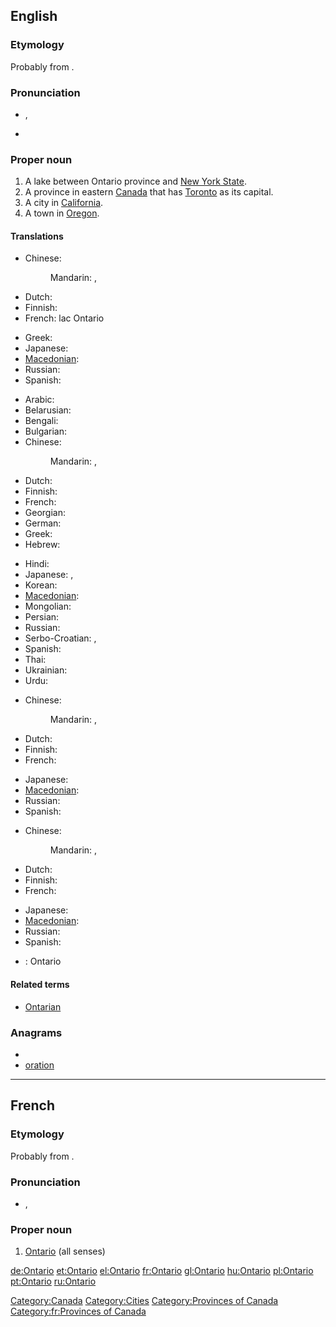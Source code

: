 ==English==
{{wikipedia}}

===Etymology===
Probably from {{etyl|wya}} {{term||ontari:io|great lake}}.

===Pronunciation===
* {{a|UK}} {{IPA|/ˌɒnˈtɑːɹ.i.əʊ/}}, {{SAMPA|/"Qn%tA:(r).i.@U/}}
* {{audio|en-ca-Ontario.ogg|Audio (CA)}}

===Proper noun===
{{en-proper noun}}

# A lake between Ontario province and [[New York State]].
# A province in eastern [[Canada]] that has [[Toronto]] as its capital.
# A city in [[California]].
# A town in [[Oregon]].

====Translations====
{{trans-top|Lake between Ontario province and New York State}}
* Chinese:
*: Mandarin: {{t|zh|安大略|tr=Āndàlüè|sc=Hani}},  {{t|zh|安大略湖|tr=Āndàlüè-hú|sc=Hani}}
* Dutch: {{t-|nl|Ontariomeer}}
* Finnish: {{t|fi|Ontariojärvi}}
* French: lac Ontario {{m}}
{{trans-mid}}
* Greek: {{t-|el|Οντάριο|n|tr=Ontário}}
* Japanese: {{t|ja|オンタリオ湖|tr=Ontario ko}}
* [[Macedonian]]: {{t|mk|Онтарио|n|tr=Ontário}}
* Russian: {{t|ru|Онтарио|n|tr=Ontário}}
* Spanish: {{t-|es|Ontario|m}}
{{trans-bottom}}

{{trans-top|Province in eastern Canada}}
* Arabic: {{t|ar|أونتاريو|m|tr='untaaryu|sc=Arab}}
* Belarusian: {{t|be|Антарыё|m|f|tr=Antáryjo|sc=Cyrl}}
* Bengali: {{t|bn|অন্টারিও|tr=anṭāri'ō|sc=Beng}}
* Bulgarian: {{t|bg|Онтарио|n|tr=Ontário|sc=Cyrl}}
* Chinese:
*: Mandarin: {{t|zh|安大略|tr=Āndàlüè|sc=Hani}},  {{t|zh|安大略省|tr=Āndàlüè-shěng|sc=Hani}}
* Dutch: {{t-|nl|Ontario}}
* Finnish: {{t-|fi|Ontario}}
* French: {{t+|fr|Ontario}}
* Georgian: {{t|ka|ონტარიო|tr=ontʼario|sc=Geor}}
* German: {{t|de|Ontario|n}}
* Greek: {{t-|el|Οντάριο|n|tr=Ontário}}
* Hebrew: {{t|he|אונטריו|sc=Hebr}}
{{trans-mid}}
* Hindi: {{t|hi|ओन्टारियो|tr=ōnṭāriyō|sc=Deva}}
* Japanese: {{t|ja|オンタリオ州|tr=Ontario-shū}},  {{t|ja|オンタリオ|tr=Ontario|sc=Jpan}}
* Korean: {{t|ko|온타리오|tr=Ontario|sc=Kore}}
* [[Macedonian]]: {{t|mk|Онтарио|n|tr=Ontário}}
* Mongolian: {{t|mn|Онтарио|tr=Ontário|sc=Cyrl}}
* Persian: {{t|fa|انتاریو|sc=fa-Arab}}
* Russian: {{t|ru|Онтарио|m|f|tr=Ontário}}
* Serbo-Croatian: {{t|sh|Онтарио}},  {{t|sh|Ontario}}
* Spanish: {{t-|es|Ontario|m}}
* Thai: {{t|th|รัฐออนแทรีโอ|sc=Thai}}
* Ukrainian: {{t|uk|Онтаріо|m|f|tr=Ontário|sc=Cyrl}}
* Urdu: {{t|ur|انٹاریو|tr=ōnṭāriyō|sc=ur-Arab}}
{{trans-bottom}}

{{trans-top|City in California}}
* Chinese:
*: Mandarin: {{t|zh|安大略|tr=Āndàlüè|sc=Hani}},  {{t|zh|安大略市|tr=Āndàlüè-shì|sc=Hani}}
* Dutch: {{t-|nl|Ontario}}
* Finnish: {{t-|fi|Ontario}}
* French: {{t+|fr|Ontario}}
{{trans-mid}}
* Japanese: {{t|ja|オンタリオ|tr=Ontario}}
* [[Macedonian]]: {{t|mk|Онтарио|n|tr=Ontário}}
* Russian: {{t|ru|Онтарио|tr=Ontário}}
* Spanish: {{t-|es|Ontario|m}}
{{trans-bottom}}

{{trans-top|Town in Oregon}}
* Chinese:
*: Mandarin: {{t|zh|安大略|tr=Āndàlüè|sc=Hani}},  {{t|zh|安大略市|tr=Āndàlüè-shì|sc=Hani}}
* Dutch: {{t-|nl|Ontario}}
* Finnish: {{t-|fi|Ontario}}
* French: {{t+|fr|Ontario}}
{{trans-mid}}
* Japanese: {{t|ja|オンタリオ|tr=Ontario}}
* [[Macedonian]]: {{t|mk|Онтарио|n|tr=Ontário}}
* Russian: {{t|ru|Онтарио|tr=Ontário}}
* Spanish: {{t-|es|Ontario|m}}
{{trans-bottom}}

{{checktrans-top}}
{{trans-mid}}
* {{ttbc|Swedish}}: Ontario
{{trans-bottom}}

====Related terms====
* [[Ontarian]]

===Anagrams===
* {{alphagram|ainoort}}
* [[oration#English|oration]]

[[Category:Canada]]
[[Category:Cities]]
[[Category:Provinces of Canada]]

----

==French==

===Etymology===
Probably from {{etyl|wya|fr}} {{term||ontari:io|great lake}}.

===Pronunciation===
* {{IPA|/ɔ̃.ta.ʁjo/|lang=fr}}, {{X-SAMPA|/O~.ta.Rjo/}}

===Proper noun===
{{infl|fr|proper noun|g=m}}

# [[#English|Ontario]] (all senses)

[[Category:fr:Provinces of Canada]]

[[de:Ontario]]
[[et:Ontario]]
[[el:Ontario]]
[[fr:Ontario]]
[[gl:Ontario]]
[[hu:Ontario]]
[[pl:Ontario]]
[[pt:Ontario]]
[[ru:Ontario]]